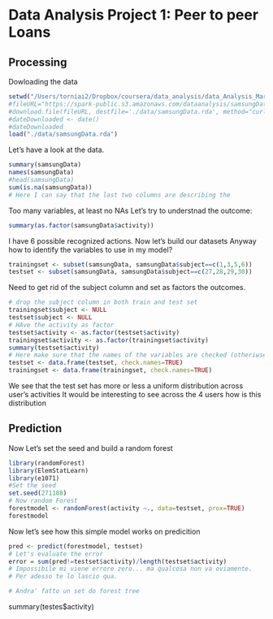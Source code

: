 Data Analysis Project 1: Peer to peer Loans
========================================================
  

## Processing
Dowloading the data
```r
setwd("/Users/torniai2/Dropbox/coursera/data_analysis/data_Analysis_March11th")
#fileURL="https://spark-public.s3.amazonaws.com/dataanalysis/samsungData.rda"
#download.file(fileURL, destfile='./data/samsungData.rda', method="curl")
#dateDownloaded <- date()
#dateDownloaded
load("./data/samsungData.rda")
```

Let's have a look at the data. 
```r
summary(samsungData)
names(samsungData)
#head(samsungData)
sum(is.na(samsungData))
# Here I can say that the last two columns are describing the 

```
Too many variables, at least no NAs
Let's try to understnad the outcome:
```r
summary(as.factor(samsungData$activity))
```

I have 6 possible recognized actions.
Now let's build our datasets
Anyway how to identify the variables to use in my model?

```r
trainingset <- subset(samsungData, samsungData$subject==c(1,3,5,6))
testset <- subset(samsungData, samsungData$subject==c(27,28,29,30))
```

Need to get rid of the subject column and set as factors the outcomes.
```r
# drop the subject column in both train and test set
trainingset$subject <- NULL
testset$subject <- NULL
# HAve the activity as factor
testset$activity <- as.factor(testset$activity)
trainingset$activity <- as.factor(trainingset$activity)
summary(testset$activity)
# Here make sure that the names of the variables are checked (otheriwse I have an error)
testset <- data.frame(testset, check.names=TRUE)
trainingset <- data.frame(trainingset, check.names=TRUE)
```
We see that the test set has more or less a uniform distribution across user's activities
It would be interesting to see across the 4 users how is this distribution 

## Prediction 

Now Let's set the seed and build a random forest
```r
library(randomForest)
library(ElemStatLearn)
library(e1071)
#Set the seed
set.seed(271188)
# Now random Forest
forestmodel <- randomForest(activity ~., data=testset, prox=TRUE)
forestmodel
```

Now let's see how this simple model works on predicition
```r
pred <- predict(forestmodel, testset)
# Let's evaluate the error
error = sum(pred!=testset$activity)/length(testset$activity)
# Impossibile mi viene errore zero... ma qualcosa non va oviamente.
# Per adesso te lo lascio qua.

# Andra' fatto un set do forest tree
```

summary(testes$activity)